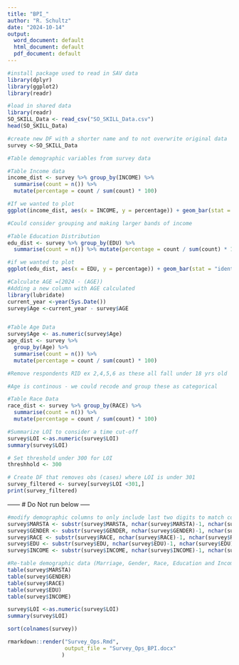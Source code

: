 ---
title: "BPI_"
author: "R. Schultz"
date: "2024-10-14"
output:
  word_document: default
  html_document: default
  pdf_document: default
---

```{r setup, include=FALSE}
#install package used to read in SAV data
library(dplyr)
library(ggplot2)
library(readr)
```

```{r}
#load in shared data 
library(readr)
SO_SKILL_Data <- read_csv("SO_SKILL_Data.csv")
head(SO_SKILL_Data)
```

```{r}
#create new DF with a shorter name and to not overwrite original data
survey <-SO_SKILL_Data
```

```{r}
#Table demographic variables from survey data

#Table Income data
income_dist <- survey %>% group_by(INCOME) %>% 
  summarise(count = n()) %>% 
  mutate(percentage = count / sum(count) * 100) 

#If we wanted to plot
ggplot(income_dist, aes(x = INCOME, y = percentage)) + geom_bar(stat = "identity") + theme(axis.text.x = element_text(angle = 45, hjust = 1)) + labs(title = "Income Distribution", x = "Income Range", y = "Percentage")

#Could consider grouping and making larger bands of income
```
```{r}
#Table Education Distribution
edu_dist <- survey %>% group_by(EDU) %>% 
  summarise(count = n()) %>% mutate(percentage = count / sum(count) * 100)

#if we wanted to plot
ggplot(edu_dist, aes(x = EDU, y = percentage)) + geom_bar(stat = "identity") + theme(axis.text.x = element_text(angle = 45, hjust = 1)) + labs(title = "Education Distribution", x = "Education Level", y = "Percentage")
```
```{r}
#Calculate AGE =(2024 - (AGE))
#Adding a new column with AGE calculated
library(lubridate)
current_year <-year(Sys.Date())
survey$Age <-current_year - survey$AGE


#Table Age Data
survey$Age <- as.numeric(survey$Age) 
age_dist <- survey %>% 
  group_by(Age) %>% 
  summarise(count = n()) %>% 
  mutate(percentage = count / sum(count) * 100) 

#Remove respondents RID ex 2,4,5,6 as these all fall under 18 yrs old

#Age is continous - we could recode and group these as categorical
```

```{r}
#Table Race Data
race_dist <- survey %>% group_by(RACE) %>%
  summarise(count = n()) %>%
  mutate(percentage = count / sum(count) * 100) 
```

```{r}
#Summarize LOI to consider a time cut-off
survey$LOI <-as.numeric(survey$LOI)
summary(survey$LOI)
```

```{r}
# Set threshold under 300 for LOI
threshhold <- 300

# Create DF that removes obs (cases) where LOI is under 301
survey_filtered <- survey[survey$LOI <301,]
print(survey_filtered)
```



------ # Do Not run below ----- 
```{r}
#modify demographic columns to only include last two digits to match code in survey response categories. 
survey$MARSTA <- substr(survey$MARSTA, nchar(survey$MARSTA)-1, nchar(survey$MARSTA))
survey$GENDER <- substr(survey$GENDER, nchar(survey$GENDER)-1, nchar(survey$GENDER))
survey$RACE <- substr(survey$RACE, nchar(survey$RACE)-1, nchar(survey$RACE))
survey$EDU <- substr(survey$EDU, nchar(survey$EDU)-1, nchar(survey$EDU))
survey$INCOME <- substr(survey$INCOME, nchar(survey$INCOME)-1, nchar(survey$INCOME))
```

```{r}
#Re-table demographic data (Marriage, Gender, Race, Education and Income)
table(survey$MARSTA)
table(survey$GENDER)
table(survey$RACE)
table(survey$EDU)
table(survey$INCOME)
```
```{r}
survey$LOI <-as.numeric(survey$LOI)
summary(survey$LOI)
```

```{r}
sort(colnames(survey))
```
```{r}
rmarkdown::render("Survey_Ops.Rmd", 
                  output_file = "Survey_Ops_BPI.docx"
                 )
```



